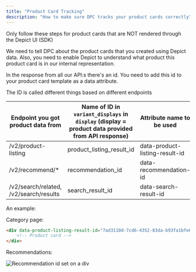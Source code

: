 ```yaml
---
title: "Product Card Tracking"
description: "How to make sure DPC tracks your product cards correctly"
---
```


<Warning>Only follow these steps for product cards that are NOT rendered through the Depict UI (SDK)</Warning>

We need to tell DPC about the product cards that you created using Depict data. Also, you need to enable Depict to understand what product this product card is in our internal representation.

In the response from all our API:s there's an id. You need to add this id to your product card template as a data attribute.

The ID is called different things based on different endpoints

| Endpoint you got product data from     | Name of ID in `variant_displays` in `display` (display = product data provided from API response) | Attribute name to be used      |
|----------------------------------------|---------------------------------------------------------------------------------------------------|--------------------------------|
| /v2/product-listing                    | product_listing_result_id                                                                         | data-product-listing-result-id |
| /v2/recommend/*                        | recommendation_id                                                                                 | data-recommendation-id         |
| /v2/search/related, /v2/search/results | search_result_id                                                                                  | data-search-result-id          |

An example:

Category page:
```html
<div data-product-listing-result-id="7ad3110d-7cd6-4352-83da-b93fa1bfe645">
    <!-- Product card -->
</div>
```

Recommendations:

![Recommendation id set on a div](/images/recommendation_id.webp)